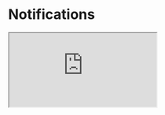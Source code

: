 # Notifications

<iframe
  src="https://codesandbox.io/embed/github/awslabs/green-boost/tree/feat-improve-docs/docs/demos/notifications/dist?codemirror=1&view=preview&hidedevtools=1&hidenavigation=1"
  style={{ width: "100%", "height": "75vh", "border": 0, borderRadius: 4, overflow: "hidden" }}
  allow="accelerometer; ambient-light-sensor; camera; encrypted-media; geolocation; gyroscope; hid; microphone; midi; payment; usb; vr; xr-spatial-tracking"
  sandbox="allow-forms allow-modals allow-popups allow-presentation allow-same-origin allow-scripts"
></iframe>